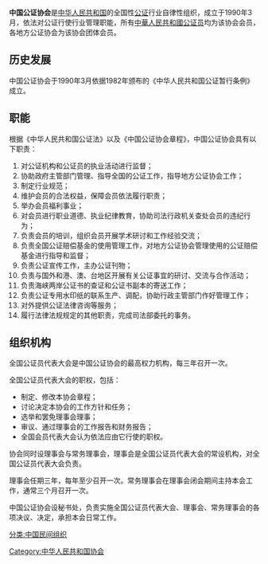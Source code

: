 {{newsrelease|time=2018-06-01T06:49:48+00:00}}
{{unreferenced|time=2018-06-01T06:49:48+00:00}}
{{Infobox_Company |
  company_name_en  = China Notary Association |
  company_name     = 中国公证协会|
  company_logo     = |
  foundation       = 1990年3月|
  location         = [[北京市|北京市]]芳城园一区17号日月天地B座1605室|
  key_people       = 会长[[丁露|丁露]]|
  industry         = 公证业|
  products         = |
  homepage         = http://www.chinanotary.org/
}}
'''中国公证协会'''是[[中华人民共和国|中华人民共和国]]的全国性[[公证|公证]]行业自律性组织，成立于1990年3月，依法对公证行使行业管理职能，所有[[中華人民共和國公证员|中華人民共和國公证员]]均为该协会会员，各地方公证协会为该协会团体会员。

==历史发展==
中国公证协会于1990年3月依据1982年颁布的《中华人民共和国公证暂行条例》成立。
==职能==
根据《中华人民共和国公证法》以及《中国公证协会章程》，中国公证协会具有以下职责：
# 对公证机构和公证员的执业活动进行监督；
# 协助政府主管部门管理、指导全国的公证工作，指导地方公证协会工作；
# 制定行业规范；
# 维护会员的合法权益，保障会员依法履行职责；
# 举办会员福利事业；
# 对会员进行职业道德、执业纪律教育，协助司法行政机关查处会员的违纪行为；
# 负责会员的培训，组织会员开展学术研讨和工作经验交流；
# 负责全国公证赔偿基金的使用管理工作，对地方公证协会管理使用的公证赔偿基金进行指导和监督；
# 负责公证宣传工作，主办公证刊物；
# 负责与国外和港、澳、台地区开展有关公证事宜的研讨、交流与合作活动；
# 负责海峡两岸公证书的查证和公证书副本的寄送工作；
# 负责公证专用水印纸的联系生产、调配，协助行政主管部门作好管理工作；
# 对外提供公证法律咨询等服务；
# 履行法律法规规定的其他职责，完成司法部委托的事务。
==组织机构==
全国公证员代表大会是中国公证协会的最高权力机构，每三年召开一次。

全国公证员代表大会的职权，包括：
* 制定、修改本协会章程；
* 讨论决定本协会的工作方针和任务；
* 选举和罢免理事会理事；
* 审议、通过理事会的工作报告和财务报告；
* 全国会员代表大会认为依法应由它行使的职权。

协会同时设理事会与常务理事会，理事会是全国公证员代表大会的常设机构，对全国公证员代表大会负责。

理事会任期三年，每年至少召开一次。常务理事会在理事会闭会期间主持本会工作，通常三个月召开一次。

中国公证协会设秘书处，负责实施全国公证员代表大会、理事会、常务理事会的各项决议、决定，承担本会日常工作。

[[分类:中国民间组织|分类:中国民间组织]]
[[Category:中华人民共和国协会|Category:中华人民共和国协会]]